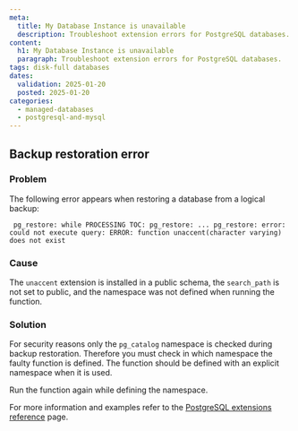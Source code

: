 ```yaml
---
meta:
  title: My Database Instance is unavailable
  description: Troubleshoot extension errors for PostgreSQL databases.
content:
  h1: My Database Instance is unavailable
  paragraph: Troubleshoot extension errors for PostgreSQL databases.
tags: disk-full databases
dates:
  validation: 2025-01-20
  posted: 2025-01-20
categories:
  - managed-databases
  - postgresql-and-mysql
---
```



## Backup restoration error

### Problem

The following error appears when restoring a database from a logical backup:
```
 pg_restore: while PROCESSING TOC: pg_restore: ... pg_restore: error: could not execute query: ERROR: function unaccent(character varying) does not exist
```

### Cause

The `unaccent` extension is installed in a public schema, the `search_path` is not set to public, and the namespace was not defined when running the function.

### Solution

For security reasons only the `pg_catalog` namespace is checked during backup restoration. Therefore you must check in which namespace the faulty function is defined. The function should be defined with an explicit namespace when it is used.

Run the function again while defining the namespace.

For more information and examples refer to the [PostgreSQL extensions reference](/managed-databases/postgresql-and-mysql/reference-content/postgresql-extensions) page.